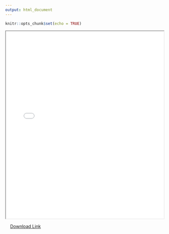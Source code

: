 ```yaml
---
output: html_document
---
```


```r
knitr::opts_chunk$set(echo = TRUE)
```

<iframe src="path/to/your/pdf/file.pdf" width="100%" height="600"></iframe>

\  
\  
[Download Link](resume.pdf){target="_blank"}